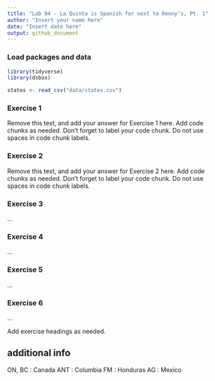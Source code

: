 ```yaml
---
title: "Lab 04 - La Quinta is Spanish for next to Denny's, Pt. 1"
author: "Insert your name here"
date: "Insert date here"
output: github_document
---
```


### Load packages and data

```r
library(tidyverse) 
library(dsbox) 
```

```r
states <- read_csv("data/states.csv")
```

### Exercise 1

Remove this text, and add your answer for Exercise 1 here.
Add code chunks as needed.
Don't forget to label your code chunk.
Do not use spaces in code chunk labels.

### Exercise 2

Remove this text, and add your answer for Exercise 2 here.
Add code chunks as needed.
Don't forget to label your code chunk.
Do not use spaces in code chunk labels.

### Exercise 3

...

### Exercise 4

...

### Exercise 5

...

### Exercise 6

...

 
Add exercise headings as needed.

## additional info 

ON, BC : Canada
ANT : Columbia 
FM : Honduras
AG : Mexico
